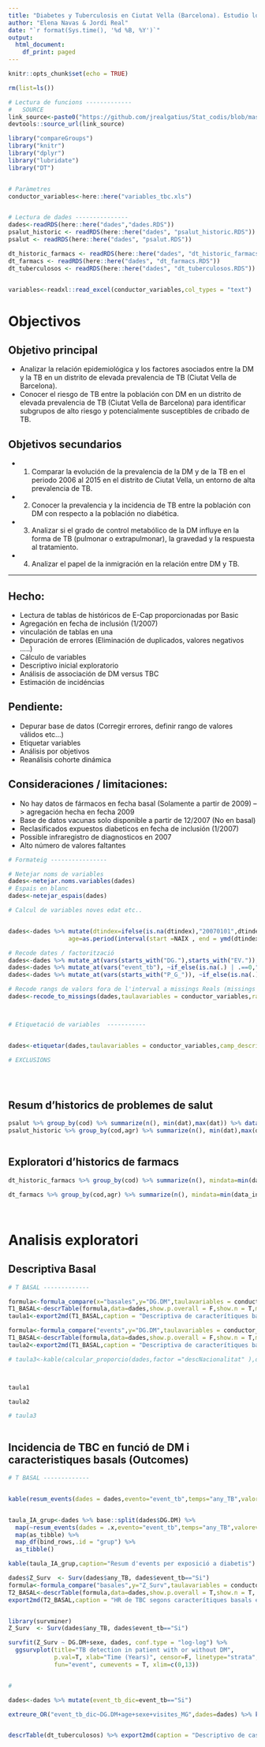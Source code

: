 ```yaml
---
title: "Diabetes y Tuberculosis en Ciutat Vella (Barcelona). Estudio longitudinal de la asociación de las dos enfermedades en un distrito con alta prevalencia de tuberculosis"
author: "Elena Navas & Jordi Real"
date: "`r format(Sys.time(), '%d %B, %Y')`"
output:
  html_document:
    df_print: paged
---
```


```r
knitr::opts_chunk$set(echo = TRUE)

rm(list=ls())

# Lectura de funcions -------------
#   SOURCE
link_source<-paste0("https://github.com/jrealgatius/Stat_codis/blob/master/funcions_propies.R","?raw=T")
devtools::source_url(link_source)

library("compareGroups")
library("knitr")
library("dplyr")
library("lubridate")
library("DT")


# Paràmetres
conductor_variables<-here::here("variables_tbc.xls")


# Lectura de dades ---------------
dades<-readRDS(here::here("dades","dades.RDS"))
psalut_historic <- readRDS(here::here("dades", "psalut_historic.RDS"))
psalut <- readRDS(here::here("dades", "psalut.RDS"))

dt_historic_farmacs <- readRDS(here::here("dades", "dt_historic_farmacs.RDS"))
dt_farmacs <- readRDS(here::here("dades", "dt_farmacs.RDS"))
dt_tuberculosos <- readRDS(here::here("dades", "dt_tuberculosos.RDS"))


variables<-readxl::read_excel(conductor_variables,col_types = "text")

```

# Objectivos

## Objetivo principal

- Analizar la relación epidemiológica y los factores asociados entre la DM y la TB en un distrito de elevada prevalencia de TB (Ciutat Vella de Barcelona).
- Conocer el riesgo de TB entre la población con DM en un distrito de elevada prevalencia de TB (Ciutat Vella de Barcelona) para identificar subgrupos de alto riesgo y potencialmente susceptibles de cribado de TB.


## Objetivos secundarios 

- 1. Comparar la evolución de la prevalencia de la DM y de la TB en el periodo 2006 al 2015 en el distrito de Ciutat Vella, un entorno de alta prevalencia de TB.
- 2.	Conocer la prevalencia y la incidencia de TB entre la población con DM con respecto a la población no diabética.
- 3.	Analizar si el grado de control metabólico de la DM influye en la forma de TB (pulmonar o extrapulmonar), la gravedad y la respuesta al tratamiento.
- 4.	Analizar el papel de la inmigración en la relación entre DM y TB.


-----

## Hecho: 

- Lectura de tablas de históricos de E-Cap proporcionadas por Basic
- Agregación en fecha de inclusión (1/2007)
- vinculación de tablas en una
- Depuración de errores (Eliminación de duplicados, valores negativos .....)
- Cálculo de variables
- Descriptivo inicial exploratorio
- Análisis de associación de DM versus TBC
- Estimación de incidéncias


## Pendiente: 

- Depurar base de datos (Corregir errores, definir rango de valores válidos etc...) 
- Etiquetar variables
- Análisis por objetivos
- Reanálisis cohorte dinámica

## Consideraciones / limitaciones:

- No hay datos de fármacos en fecha basal (Solamente a partir de 2009) --> agregación hecha en fecha 2009
- Base de datos vacunas solo disponible a partir de 12/2007 (No en basal)
- Reclasificados expuestos diabeticos en fecha de inclusión (1/2007)
- Possible infraregistro de diagnosticos en 2007
- Alto número de valores faltantes


```r

# Formateig ----------------

# Netejar noms de variables 
dades<-netejar.noms.variables(dades)
# Espais en blanc
dades<-netejar_espais(dades)

# Calcul de variables noves edat etc..


dades<-dades %>% mutate(dtindex=ifelse(is.na(dtindex),"20070101",dtindex),
                 age=as.period(interval(start =NAIX , end = ymd(dtindex))) %>% year()) 

# Recode dates / factorització 
dades<-dades %>% mutate_at(vars(starts_with("DG."),starts_with("EV.")), ~if_else(is.na(.),"No","Si")) # Diagnostics
dades<-dades %>% mutate_at(vars("event_tb"), ~if_else(is.na(.) | .==0,"No","Si")) # Events 
dades<-dades %>% mutate_at(vars(starts_with("P_G_")), ~if_else(is.na(.),"No","Si")) # Vacunes

# Recode rangs de valors fora de l'interval a missings Reals (missings de valors reals)
dades<-recode_to_missings(dades,taulavariables = conductor_variables,rang="rang_valid")



# Etiquetació de variables  -----------


dades<-etiquetar(dades,taulavariables = conductor_variables,camp_descripcio = "Descripcio")


```


```r

# EXCLUSIONS





```

## Resum d'historics de problemes de salut

```r

psalut %>% group_by(cod) %>% summarize(n(), min(dat),max(dat)) %>% datatable( caption="Problemes de salut historics originals")
psalut_historic %>% group_by(cod,agr) %>% summarize(n(), min(dat),max(dat)) %>% datatable(caption="Problemes de Salut dels CIPS d'estudi")



```

## Exploratori d'historics de farmacs

```r

dt_historic_farmacs %>% group_by(cod) %>% summarize(n(), mindata=min(data_ini,na.rm=T),maxdata=max(data_ini,na.rm=T)) %>% datatable( caption="Fàrmacs historics originals")

dt_farmacs %>% group_by(cod,agr) %>% summarize(n(), mindata=min(data_ini,na.rm=T),maxdata=max(data_ini,na.rm=T)) %>% datatable(caption="Fàrmacs historics de CIPS de la taula")




```


# Analisis exploratori 

## Descriptiva Basal 

```r

# T BASAL -------------

formula<-formula_compare(x="basales",y="DG.DM",taulavariables = conductor_variables)
T1_BASAL<-descrTable(formula,data=dades,show.p.overall = F,show.n = T,method = 2,Q1=0,Q3=1)
taula1<-export2md(T1_BASAL,caption = "Descriptiva de caracterítiques basals entre grups")

formula<-formula_compare("events",y="DG.DM",taulavariables = conductor_variables)
T1_BASAL<-descrTable(formula,data=dades,show.p.overall = F,show.n = T,method = 2,Q1=0,Q3=1)
taula2<-export2md(T1_BASAL,caption = "Descriptiva de caracterítiques basals entre grups")

# taula3<-kable(calcular_proporcio(dades,factor ="descNacionalitat" ),digits = 3) %>% kableExtra::kable_styling()




```

```r

taula1

taula2

# taula3



```



## Incidencia de TBC en funció de DM i caracteristiques basals (Outcomes)

```r

# T BASAL -------------


kable(resum_events(dades = dades,evento="event_tb",temps="any_TB",valorevent = "Si"),caption="Resum d'events") %>% kableExtra::kable_styling()


taula_IA_grup<-dades %>% base::split(dades$DG.DM) %>% 
  map(~resum_events(dades = .x,evento="event_tb",temps="any_TB",valorevent = "Si")) %>% 
  map(as_tibble) %>% 
  map_df(bind_rows,.id = "grup") %>% 
  as_tibble()

kable(taula_IA_grup,caption="Resum d'events per exposició a diabetis") %>% kableExtra::kable_styling()

dades$Z_Surv  <- Surv(dades$any_TB, dades$event_tb=="Si")
formula<-formula_compare("basales",y="Z_Surv",taulavariables = conductor_variables)
T2_BASAL<-descrTable(formula,data=dades,show.p.overall = T,show.n = T, show.ratio = T)
export2md(T2_BASAL,caption = "HR de TBC segons caracterítiques basals entre grups")



```



```r

library(survminer)
Z_Surv  <- Surv(dades$any_TB, dades$event_tb=="Si")

survfit(Z_Surv ~ DG.DM+sexe, dades, conf.type = "log-log") %>%
  ggsurvplot(title="TB detection in patient with or without DM",
             p.val=T, xlab="Time (Years)", censor=F, linetype="strata",
             fun="event", cumevents = T, xlim=c(0,13))


# 

```

```r


dades<-dades %>% mutate(event_tb_dic=event_tb=="Si")

extreure_OR("event_tb_dic~DG.DM+age+sexe+visites_MG",dades=dades) %>% kable(digits=3)


descrTable(dt_tuberculosos) %>% export2md(caption = "Descriptivo de casos detectados de TBC")



```


